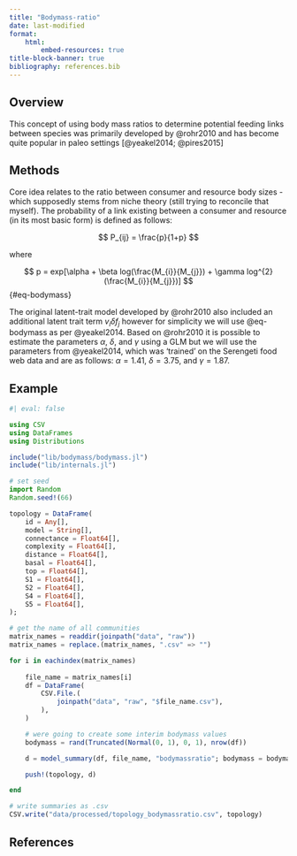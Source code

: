 ```yaml
---
title: "Bodymass-ratio"
date: last-modified
format:
    html:
        embed-resources: true
title-block-banner: true
bibliography: references.bib
---
```


## Overview

This concept of using body mass ratios to determine potential feeding links between species was primarily developed by @rohr2010 and has become quite popular in paleo settings [@yeakel2014; @pires2015]

## Methods

Core idea relates to the ratio between consumer and resource body sizes - which supposedly stems from niche theory (still trying to reconcile that myself). The probability of a link existing between a consumer and resource (in its most basic form) is defined as follows:

$$
P_{ij} = \frac{p}{1+p}
$$

where

$$
p = exp[\alpha + \beta log(\frac{M_{i}}{M_{j}}) + \gamma log^{2}(\frac{M_{i}}{M_{j}})]
$${#eq-bodymass}

The original latent-trait model developed by @rohr2010 also included an additional latent trait term $v_{i} \delta f_{j}$ however for simplicity we will use @eq-bodymass as per @yeakel2014. Based on @rohr2010 it is possible to estimate the parameters $\alpha$, $\delta$, and $\gamma$ using a GLM but we will use the parameters from @yeakel2014, which was 'trained' on the Serengeti food web data and are as follows: $\alpha = 1.41$, $\delta = 3.75$, and $\gamma = 1.87$. 

## Example

```julia
#| eval: false

using CSV
using DataFrames
using Distributions

include("lib/bodymass/bodymass.jl")
include("lib/internals.jl")

# set seed
import Random
Random.seed!(66)

topology = DataFrame(
    id = Any[],
    model = String[],
    connectance = Float64[],
    complexity = Float64[],
    distance = Float64[],
    basal = Float64[],
    top = Float64[],
    S1 = Float64[],
    S2 = Float64[],
    S4 = Float64[],
    S5 = Float64[],
);

# get the name of all communities
matrix_names = readdir(joinpath("data", "raw"))
matrix_names = replace.(matrix_names, ".csv" => "")

for i in eachindex(matrix_names)
    
    file_name = matrix_names[i]
    df = DataFrame(
        CSV.File.(
            joinpath("data", "raw", "$file_name.csv"),
        ),
    )

    # were going to create some interim bodymass values
    bodymass = rand(Truncated(Normal(0, 1), 0, 1), nrow(df))

    d = model_summary(df, file_name, "bodymassratio"; bodymass = bodymass)

    push!(topology, d)

end

# write summaries as .csv
CSV.write("data/processed/topology_bodymassratio.csv", topology)

```

## References {.unnumbered}

::: {#refs}
:::